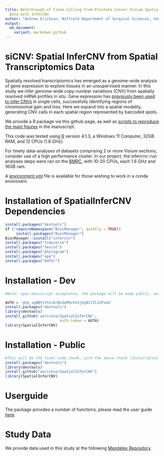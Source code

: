 ```yaml
---
title: Walkthrough of Clone Calling from Prostate Cancer Visium Spatial Transcriptomics
  Data with InferCNV
author: "Andrew Erickson, Nuffield Department of Surgical Sciences, Unviersity of Oxford"
output:
  md_document:
    variant: markdown_github
---
```


# siCNV: Spatial InferCNV from Spatial Transcriptomics Data

Spatially resolved transcriptomics has emerged as a genome-wide analysis of gene expression to explore tissues in an unsupervised manner. In this study we infer genome-wide copy-number variations (CNV) from spatially resolved mRNA profiles in situ. Gene expression has [previously been used to infer CNVs](https://github.com/broadinstitute/infercnv) in single cells, successfully identifying regions of chromosomal gain and loss. Here we expand into a spatial modality, generating CNV calls in each spatial region represented by barcoded spots.

We provide a R package via this github page, as well as [scripts to reproduce the main figures](https://github.com/aerickso/SpatialInferCNV/tree/main/FigureScripts) in the manuscript.

This code was tested using [R](https://www.r-project.org/) version 4.1.3, a Windows 11 Computer, 32GB RAM, and 12 CPUs (1.6 GHz). 

For timely data-analyses of datasets comprising 2 or more Visium sections, consider use of a high performance cluster. In our project, the infercnv::run analyses steps were ran on the [BMRC](https://www.medsci.ox.ac.uk/divisional-services/support-services-1/bmrc/cluster-usage), with 10-20 CPUs, each 1.6 GHz and 16GB ram. 

A [environment.yml](https://github.com/aerickso/SpatialInferCNV/blob/main/environment.yml) file is available for those wishing to work in a conda environent.

# Installation of SpatialInferCNV Dependencies

```r
install.packages("devtools")
if (!requireNamespace("BiocManager", quietly = TRUE))
     install.packages("BiocManager")
BiocManager::install("infercnv")
install.packages("tidyverse")
install.packages("Seurat")
install.packages("phylogram")
install.packages("ape")
install.packages("hdf5r")
```

# Installation - Dev

```r
#Note: upon manuscript acceptance, the package will be made public, and thus the need for auth tokens will be removed and thus this code chunk will be deleted. For collaborators, you may need to generate your own new auth token.

AUTH = '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'
install.packages("devtools")
library(devtools)
install_github('aerickso/SpatialInferCNV',
                         auth_token = AUTH)
library(SpatialInferCNV)
```

# Installation - Public

```r
#This will be the final code chunk, with the above chunk (Installation - Dev) deleted upon release
install.packages("devtools")
library(devtools)
install_github("aerickso/SpatialInferCNV")
library(SpatialInferCNV)
```

# Userguide

The package provides a number of functions, please read the user guide [here](https://github.com/aerickso/SpatialInferCNV).

# Study Data

We provide data used in this study at the following [Mendeley Repository](https://data.mendeley.com/v1/datasets/svw96g68dv/draft?a=3f263217-2bd3-4a3c-8125-8c517c3a9e29).

















